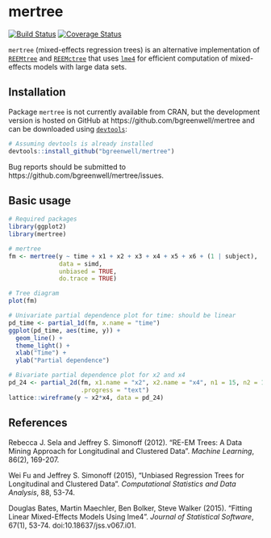 # mertree

[![Build Status](https://travis-ci.org/bgreenwell/mertree.svg?branch=master)](https://travis-ci.org/bgreenwell/mertree)
[![Coverage Status](https://img.shields.io/codecov/c/github/bgreenwell/mertree.svg)](https://codecov.io/github/bgreenwell/mertree?branch=master)

`mertree` (mixed-effects regression trees) is an alternative implementation of [`REEMtree`](http://pages.stern.nyu.edu/~jsimonof/REEMtree/) and [`REEMctree`](http://people.stern.nyu.edu/jsimonof/unbiasedREEM/) that uses [`lme4`](https://cran.r-project.org/web/packages/lme4/index.html) for efficient computation of mixed-effects models with large data sets.

## Installation
Package `mertree` is not currently available from CRAN, but the development version is hosted on GitHub at https://github.com/bgreenwell/mertree and can be downloaded using [`devtools`](https://github.com/hadley/devtools):
```r
# Assuming devtools is already installed
devtools::install_github("bgreenwell/mertree")
```
Bug reports should be submitted to https://github.com/bgreenwell/mertree/issues.

## Basic usage

```r
# Required packages
library(ggplot2)
library(mertree)

# mertree
fm <- mertree(y ~ time + x1 + x2 + x3 + x4 + x5 + x6 + (1 | subject), 
              data = simd,
              unbiased = TRUE,
              do.trace = TRUE)

# Tree diagram
plot(fm)

# Univariate partial dependence plot for time: should be linear
pd_time <- partial_1d(fm, x.name = "time")
ggplot(pd_time, aes(time, y)) +
  geom_line() +
  theme_light() +
  xlab("Time") +
  ylab("Partial dependence")

# Bivariate partial dependence plot for x2 and x4
pd_24 <- partial_2d(fm, x1.name = "x2", x2.name = "x4", n1 = 15, n2 = 15, 
                    .progress = "text")
lattice::wireframe(y ~ x2*x4, data = pd_24)
```

## References

Rebecca J. Sela and Jeffrey S. Simonoff (2012). "RE-EM Trees: A Data Mining Approach for Longitudinal and Clustered Data". _Machine Learning_, 86(2), 169-207.

Wei Fu and Jeffrey S. Simonoff (2015), "Unbiased Regression Trees for Longitudinal and Clustered Data". _Computational Statistics and Data Analysis_, 88, 53-74.

Douglas Bates, Martin Maechler, Ben Bolker, Steve Walker (2015). "Fitting Linear Mixed-Effects Models Using lme4". _Journal of Statistical Software_, 67(1), 53-74. doi:10.18637/jss.v067.i01.


